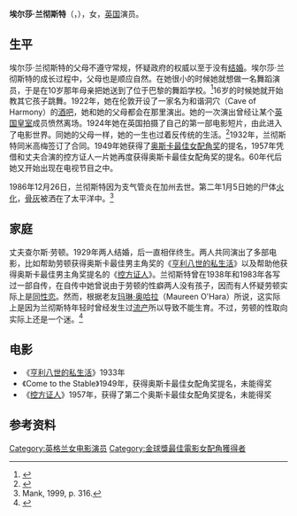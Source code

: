 {{Infobox entertainer
| name           = 埃尔莎·兰彻斯特
| image          = Elsa Lanchester.jpg
| imagesize      =
| caption        = 拍摄于1935年的一张照片
| birth_name     = Elsa Sullivan Lanchester
| birth_date     = {{Birth date|1902|10|28|df=y}}
| birth_place    = {{GBR}}伦敦
| death_date     = {{Death date and age|1986|12|26|1902|10|28|df=y}}
| death_place    = {{USA}}加利福尼亚州洛杉矶
| years_active   = 1925–80
| type    = 女演员
| spouse         = {{marriage|[[查尔斯·劳顿|查尔斯·劳顿]]|1929|1962}}
| goldenglobeawards='''[[金球獎最佳電影女配角|最佳電影女配角]]'''<br>1957年 《[[控方证人|控方证人]]》
}}
'''埃尔莎·兰彻斯特'''（{{lang-en|Elsa Lanchester}}，{{bd|1902年|10月28日|1986年|12月26日|}}），女，[[英国|英国]]演员。

== 生平 ==
埃尔莎·兰彻斯特的父母不遵守常规，怀疑政府的权威以至于没有[[结婚|结婚]]。埃尔莎·兰彻斯特的成长过程中，父母也是顺应自然。在她很小的时候她就想做一名舞蹈演员，于是在10岁那年母亲把她送到了位于巴黎的舞蹈学校。<ref>{{Cite web |url=http://www.matineeclassics.com/celebrities/actors/elsa_lanchester/details/ |title=Elsa Lanchester |accessdate=2013-07-20 |archive-date=2014-07-19 |archive-url=https://web.archive.org/web/20140719173558/http://matineeclassics.com/celebrities/actors/elsa_lanchester/details/ |dead-url=yes }}</ref>16岁的时候她就开始教其它孩子跳舞。1922年，她在伦敦开设了一家名为和谐洞穴（Cave of Harmony）的[[酒吧|酒吧]]，她和她的父母都会在那里演出。她的一次演出曾经让某个[[英国皇室|英国皇室]]成员愤然离场。1924年她在英国拍摄了自己的第一部电影短片，由此进入了电影世界。同她的父母一样，她的一生也过着反传统的生活。<ref>{{Cite web |url=http://www.findagrave.com/cgi-bin/fg.cgi?page=gr&GRid=5588 |title=Elsa Lanchester |accessdate=2013-07-20 |archive-date=2016-07-12 |archive-url=https://web.archive.org/web/20160712111849/http://www.findagrave.com/cgi-bin/fg.cgi?page=gr&GRid=5588 |dead-url=no }}</ref>1932年，兰彻斯特同米高梅签订了合同。1949年她获得了[[奥斯卡最佳女配角奖|奥斯卡最佳女配角奖]]的提名，1957年凭借和丈夫合演的控方证人一片她再度获得奥斯卡最佳女配角奖的提名。60年代后她又开始出现在电视节目之中。

1986年12月26日，兰彻斯特因为支气管炎在加州去世。第二年1月5日她的尸体[[火化|火化]]，[[骨灰|骨灰]]被洒在了太平洋中。<ref>Mank, 1999, p. 316.</ref>

== 家庭 ==
丈夫查尔斯·劳顿。1929年两人结婚，后一直相伴终生。两人共同演出了多部电影，比如帮助劳顿获得奥斯卡最佳男主角奖的《[[亨利八世的私生活|亨利八世的私生活]]》以及帮助他获得奥斯卡最佳男主角奖提名的《[[控方证人|控方证人]]》。兰彻斯特曾在1938年和1983年各写过一部自传，在自传中她曾说由于劳顿的性癖两人没有孩子，因而有人怀疑劳顿实际上是[[同性恋|同性恋]]。然而，根据老友[[玛琳·奥哈拉|玛琳·奥哈拉]]（Maureen O'Hara）所说，这实际上是因为兰彻斯特年轻时曾经发生过[[流产|流产]]所以导致不能生育。不过，劳顿的性取向实际上还是一个迷。<ref name="starpulse">{{Cite web |url=http://www.starpulse.com/Actors/Laughton,_Charles/Biography/ |title=Charles Laughton |accessdate=2013-07-21 |archive-date=2016-03-04 |archive-url=https://web.archive.org/web/20160304200033/http://www.starpulse.com/Actors/Laughton,_Charles/Biography/ |dead-url=no }}</ref>

== 电影 ==
*《[[亨利八世的私生活|亨利八世的私生活]]》1933年
*《Come to the Stable》1949年，获得奥斯卡最佳女配角奖提名，未能得奖
*《[[控方证人|控方证人]]》1957年，获得了第二个奥斯卡最佳女配角奖提名，未能得奖

== 参考资料 ==
{{reflist}}

{{金球獎最佳電影女配角}}

{{Authority control}}
{{DEFAULTSORT: Lanchester, Elsa}}
[[Category:英格兰女电影演员|Category:英格兰女电影演员]]
[[Category:金球獎最佳電影女配角獲得者|Category:金球獎最佳電影女配角獲得者]]